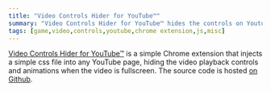 ```yaml
---
title: "Video Controls Hider for YouTube™"
summary: "Video Controls Hider for YouTube™ hides the controls on Youtube videos."
tags: [game,video,controls,youtube,chrome extension,js,misc]
---
```


[Video Controls Hider for YouTube™](https://chrome.google.com/webstore/detail/video-controls-hider-for/mjldjdmochmoihnmpgeboiikjinfjgco) is a simple Chrome extension that injects a simple css file into any YouTube page, hiding the video playback controls and animations when the video is fullscreen. The source code is hosted [on Github](https://github.com/pmaxhogan/video-controls-hider).
